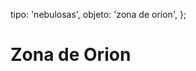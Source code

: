 
  tipo: 'nebulosas',
  objeto: 'zona de orion',
};

# Zona de Orion

<Imagen
  src="registro/orion_20210112_final.jpg"
  fecha="20210112"
/>